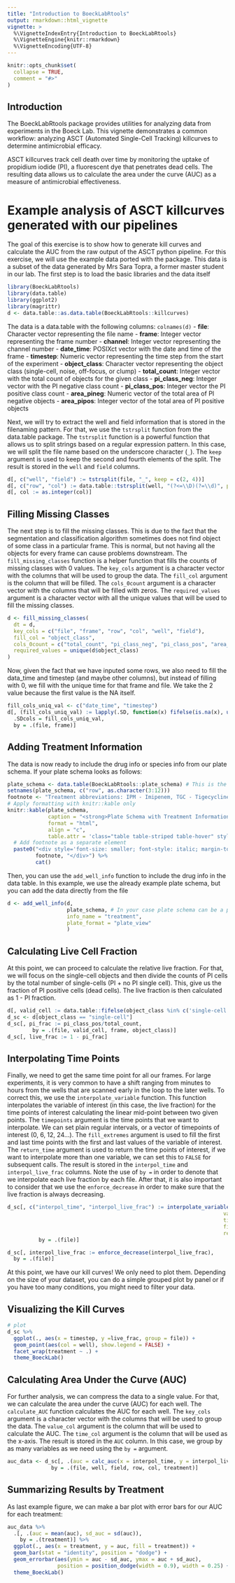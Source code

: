```yaml
---
title: "Introduction to BoeckLabRtools"
output: rmarkdown::html_vignette
vignette: >
  %\VignetteIndexEntry{Introduction to BoeckLabRtools}
  %\VignetteEngine{knitr::rmarkdown}
  %\VignetteEncoding{UTF-8}
---
```


```r
knitr::opts_chunk$set(
  collapse = TRUE,
  comment = "#>"
)
```

## Introduction

The BoeckLabRtools package provides utilities for analyzing data from experiments in the Boeck Lab. This vignette demonstrates a common workflow: analyzing ASCT (Automated Single-Cell Tracking) killcurves to determine antimicrobial efficacy.

ASCT killcurves track cell death over time by monitoring the uptake of propidium iodide (PI), a fluorescent dye that penetrates dead cells. The resulting data allows us to calculate the area under the curve (AUC) as a measure of antimicrobial effectiveness.

# Example analysis of ASCT killcurves generated with our pipelines
The goal of this exercise is to show how to generate kill curves and calculate the AUC from the raw output of the ASCT python pipeline. For this exercise, we will use the example data ported with the package. This data is a subset of the data generated by Mrs Sara Topra, a former master student in our lab. The first step is to load the basic libraries and the data itself

```r
library(BoeckLabRtools)
library(data.table)
library(ggplot2)
library(magrittr)
d <- data.table::as.data.table(BoeckLabRtools::killcurves)
```

The data is a data.table with the following columns: `colnames(d)`
- **file**: Character vector representing the file name
- **frame**: Integer vector representing the frame number
- **channel**: Integer vector representing the channel number
- **date_time**: POSIXct vector with the date and time of the frame
- **timestep**: Numeric vector representing the time step from the start of the experiment
- **object_class**: Character vector representing the object class (single-cell, noise, off-focus, or clump)
- **total_count**: Integer vector with the total count of objects for the given class
- **pi_class_neg**: Integer vector with the PI negative class count
- **pi_class_pos**: Integer vector the PI positive class count
- **area_pineg**: Numeric vector of the total area of PI negative objects
- **area_pipos**: Integer vector of the total area of PI positive objects

Next, we will try to extract the well and field information that is stored in the filenaming pattern. For that, we use the `tstrsplit` function from the data.table package. The `tstrsplit` function is a powerful function that allows us to split strings based on a regular expression pattern. In this case, we will split the file name based on the underscore character (`_`). The `keep` argument is used to keep the second and fourth elements of the split. The result is stored in the `well` and `field` columns.

```r
d[, c("well", "field") := tstrsplit(file, "_", keep = c(2, 4))]
d[, c("row", "col") := data.table::tstrsplit(well, "(?<=\\D)(?=\\d)", perl = TRUE)]
d[, col := as.integer(col)]
```

## Filling Missing Classes

The next step is to fill the missing classes. This is due to the fact that the segmentation and classification algorithm sometimes does not find object of some class in a particular frame. This is normal, but not having all the objects for every frame can cause problems downstream. The `fill_missing_classes` function is a helper function that fills the counts of missing classes with 0 values. The `key_cols` argument is a character vector with the columns that will be used to group the data. The `fill_col` argument is the column that will be filled. The `cols_0count` argument is a character vector with the columns that will be filled with zeros. The `required_values` argument is a character vector with all the unique values that will be used to fill the missing classes.

```r

d <- fill_missing_classes(
  dt = d,
  key_cols = c("file", "frame", "row", "col", "well", "field"),
  fill_col = "object_class",
  cols_0count = c("total_count", "pi_class_neg", "pi_class_pos", "area_pineg", "area_pipos"),
  required_values = unique(d$object_class)
)
```
Now, given the fact that we have inputed some rows, we also need to fill the data_time and timestep (and maybe other columns), but instead of filling with 0, we fill with the unique time for that frame and file. We take the 2 value because the first value is the NA itself.

```r
fill_cols_uniq_val <- c("date_time", "timestep")
d[, (fill_cols_uniq_val) := lapply(.SD, function(x) fifelse(is.na(x), unique(x)[2], x)),
  .SDcols = fill_cols_uniq_val, 
  by = .(file, frame)]
```

## Adding Treatment Information

The data is now ready to include the drug info or species info from our plate schema. If your plate schema looks as follows:
```r
plate_schema <- data.table(BoeckLabRtools::plate_schema) # This is the example schema for our dataset
setnames(plate_schema, c("row", as.character(3:12)))
footnote <- "Treatment abbreviations: IPM - Imipenem, TGC - Tigecycline, AMK - Amikacin, MXF - Moxifloxacin, CLR - Clarithromycin"
# Apply formatting with knitr::kable only
knitr::kable(plate_schema,
             caption = "<strong>Plate Schema with Treatment Information</strong>",
             format = "html",
             align = "c",
             table.attr = 'class="table table-striped table-hover" style="width: auto !important; margin-left: auto; margin-right: auto;"') %>%
  # Add footnote as a separate element
  paste0("<div style='font-size: smaller; font-style: italic; margin-top: 10px;'>", 
         footnote, "</div>") %>%
         cat()
```
Then, you can use the `add_well_info` function to include the drug info in the data table. In this example, we use the already example plate schema, but you can add the data directly from the file
```r

d <- add_well_info(d, 
                   plate_schema, # In your case plate schema can be a path to the file
                   info_name = "treatment",
                   plate_format = "plate_view"
                   )
```

## Calculating Live Cell Fraction

At this point, we can proceed to calculate the relative live fraction. For that, we will focus on the single-cell objects and then divide the counts of PI cells by the total number of single-cells (PI + no PI single cell). This, give us the fraction of PI positive cells (dead cells). The live fraction is then calculated as 1 - PI fraction.

```r

d[, valid_cell := data.table::fifelse(object_class %in% c('single-cell'), TRUE, FALSE)]
d_sc <- d[object_class == "single-cell"]
d_sc[, pi_frac := pi_class_pos/total_count, 
        by = .(file, valid_cell, frame, object_class)]
d_sc[, live_frac := 1 - pi_frac]

```

## Interpolating Time Points

Finally, we need to get the same time point for all our frames. For large experiments, it is very common to have a shift ranging from minutes to hours from the wells that are scanned early in the loop to the later wells. To correct this, we use the `interpolate_variable` function. This function interpolates the variable of interest (in this case, the live fraction) for the time points of interest calculating the linear mid-point between two given points. The `timepoints` argument is the time points that we want to interpolate. We can set plain regular intervals, or a vector of timepoints of interest (0, 6, 12, 24...). The `fill_extremes` argument is used to fill the first and last time points with the first and last values of the variable of interest. The `return_time` argument is used to return the time points of interest, if we want to interpolate more than one variable, we can set this to `FALSE` for subsequent calls. The result is stored in the `interpol_time` and `interpol_live_frac` columns. Note the use of `by =` in order to denote that we interpolate each live fraction by each file. After that, it is also important to consider that we use the `enforce_decrease` in order to make sure that the live fraction is always decreasing.

```r

d_sc[, c("interpol_time", "interpol_live_frac") := interpolate_variable(time = timestep, 
                                                                     values = live_frac, 
                                                                     timepoints = c(0, 3, 6, 9, 12), 
                                                                     fill_extremes = TRUE, 
                                                                     return_time = TRUE),
          by = .(file)]

d_sc[, interpol_live_frac := enforce_decrease(interpol_live_frac), 
  by = .(file)]

```
At this point, we have our kill curves! We only need to plot them. Depending on the size of your dataset, you can do a simple grouped plot by panel or if you have too many conditions, you might need to filter your data.

## Visualizing the Kill Curves


```r
# plot
d_sc %>%
  ggplot(., aes(x = timestep, y =live_frac, group = file)) +
  geom_point(aes(col = well), show.legend = FALSE) +
  facet_wrap(treatment ~ .) +
  theme_BoeckLab()

```

## Calculating Area Under the Curve (AUC)

For further analysis, we can compress the data to a single value. For that, we can calculate the area under the curve (AUC) for each well. The `calculate_AUC` function calculates the AUC for each well. The `key_cols` argument is a character vector with the columns that will be used to group the data. The `value_col` argument is the column that will be used to calculate the AUC. The `time_col` argument is the column that will be used as the x-axis. The result is stored in the `AUC` column. In this case, we group by as many variables as we need using the `by =` argument.

```r

auc_data <- d_sc[, .(auc = calc_auc(x = interpol_time, y = interpol_live_frac)), 
              by = .(file, well, field, row, col, treatment)]

```

## Summarizing Results by Treatment

As last example figure, we can make a bar plot with error bars for our AUC for each treatment:
```r

auc_data %>%
  .[, .(auc = mean(auc), sd_auc = sd(auc)), 
    by = .(treatment)] %>%
  ggplot(., aes(x = treatment, y = auc, fill = treatment)) +
  geom_bar(stat = "identity", position = "dodge") +
  geom_errorbar(aes(ymin = auc - sd_auc, ymax = auc + sd_auc), 
                position = position_dodge(width = 0.9), width = 0.25) +
  theme_BoeckLab()
```



